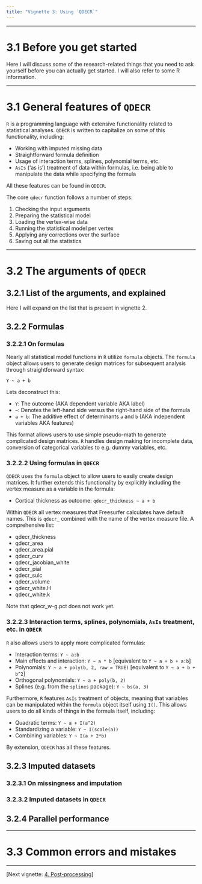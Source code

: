 ```yaml
---
title: "Vignette 3: Using `QDECR`"
---
```


---

# 3.1 Before you get started

Here I will discuss some of the research-related things that you need to ask yourself before you can actually get started. I will also refer to some R information.

---

# 3.1 General features of `QDECR`

`R` is a programming language with extensive functionality related to statistical analyses. `QDECR` is written to capitalize on some of this functionality, including:

* Working with imputed missing data
* Straightforward formula definition
* Usage of interaction terms, splines, polynomial terms, etc.
* `AsIs` ('as is') treatment of data within formulas, i.e. being able to manipulate the data while specifying the formula

All these features can be found in `QDECR`.

The core `qdecr` function follows a number of steps:

1. Checking the input arguments
2. Preparing the statistical model
3. Loading the vertex-wise data
4. Running the statistical model per vertex
5. Applying any corrections over the surface
6. Saving out all the statistics

---

# 3.2 The arguments of `QDECR`

## 3.2.1 List of the arguments, and explained

Here I will expand on the list that is present in vignette 2.

## 3.2.2 Formulas

### 3.2.2.1 On formulas

Nearly all statistical model functions in `R` utilize `formula` objects. The `formula` object allows users to generate design matrices for subsequent analysis through straightforward syntax:

`Y ~ a + b`

Lets deconstruct this:

* `Y`: The outcome (AKA dependent variable AKA label)
* `~`: Denotes the left-hand side versus the right-hand side of the formula
* `a + b`: The additive effect of determinants `a` and `b` (AKA independent variables AKA features)

This format allows users to use simple pseudo-math to generate complicated design matrices. `R` handles design making for incomplete data, conversion of categorical variables to e.g. dummy variables, etc.

### 3.2.2.2 Using formulas in `QDECR`

`QDECR` uses the `formula` object to allow users to easily create design matrices. It further extends this functionality by explicitly including the vertex measure as a variable in the formula:

* Cortical thickness as outcome: `qdecr_thickness ~ a + b`

Within `QDECR` all vertex measures that Freesurfer calculates have default names. This is `qdecr_` combined with the name of the vertex measure file. A comprehensive list:

* qdecr_thickness
* qdecr_area
* qdecr_area.pial
* qdecr_curv
* qdecr_jacobian_white
* qdecr_pial
* qdecr_sulc
* qdecr_volume
* qdecr_white.H
* qdecr_white.k

Note that qdecr_w-g.pct does not work yet.

### 3.2.2.3 Interaction terms, splines, polynomials, `AsIs` treatment, etc. in `QDECR`

`R` also allows users to apply more complicated formulas:

* Interaction terms: `Y ~ a:b`
* Main effects and interaction: `Y ~ a * b` [equivalent to `Y ~ a + b + a:b`]
* Polynomials: `Y ~ a + poly(b, 2, raw = TRUE)` [equivalent to `Y ~ a + b + b^2`]
* Orthogonal polynomials: `Y ~ a + poly(b, 2)`
* Splines (e.g. from the `splines` package): `Y ~ bs(a, 3)`

Furthermore, `R` features `AsIs` treatment of objects, meaning that variables can be manipulated within the `formula` object itself using `I()`. This allows users to do all kinds of things in the formula itself, including:

* Quadratic terms: `Y ~ a + I(a^2)`
* Standardizing a variable: `Y ~ I(scale(a))`
* Combining variables: `Y ~ I(a + 2*b)`

By extension, `QDECR` has all these features.

## 3.2.3 Imputed datasets

### 3.2.3.1 On missingness and imputation

### 3.2.3.2 Imputed datasets in `QDECR`

## 3.2.4 Parallel performance

---

# 3.3 Common errors and mistakes



---

[Next vignette: [4. Post-processing](04-post-processing.html)]